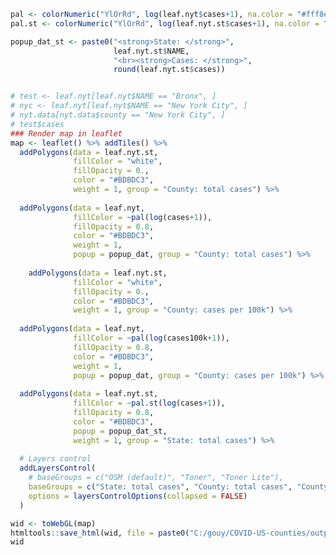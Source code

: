 ```r
pal <- colorNumeric("YlOrRd", log(leaf.nyt$cases+1), na.color = "#fff8e8")
pal.st <- colorNumeric("YlOrRd", log(leaf.nyt.st$cases+1), na.color = "#fff8e8")

popup_dat_st <- paste0("<strong>State: </strong>", 
                       leaf.nyt.st$NAME, 
                       "<br><strong>Cases: </strong>", 
                       round(leaf.nyt.st$cases))


# test <- leaf.nyt[leaf.nyt$NAME == "Bronx", ]
# nyc <- leaf.nyt[leaf.nyt$NAME == "New York City", ]
# nyt.data[nyt.data$county == "New York City", ]
# test$cases
### Render map in leaflet
map <- leaflet() %>% addTiles() %>%
  addPolygons(data = leaf.nyt.st,
              fillColor = "white", 
              fillOpacity = 0., 
              color = "#BDBDC3", 
              weight = 1, group = "County: total cases") %>%
  
  addPolygons(data = leaf.nyt,
              fillColor = ~pal(log(cases+1)), 
              fillOpacity = 0.8, 
              color = "#BDBDC3", 
              weight = 1,
              popup = popup_dat, group = "County: total cases") %>%
  
    addPolygons(data = leaf.nyt.st,
              fillColor = "white", 
              fillOpacity = 0., 
              color = "#BDBDC3", 
              weight = 1, group = "County: cases per 100k") %>%
  
  addPolygons(data = leaf.nyt,
              fillColor = ~pal(log(cases100k+1)), 
              fillOpacity = 0.8, 
              color = "#BDBDC3", 
              weight = 1,
              popup = popup_dat, group = "County: cases per 100k") %>%
  
  addPolygons(data = leaf.nyt.st,
              fillColor = ~pal.st(log(cases+1)), 
              fillOpacity = 0.8, 
              color = "#BDBDC3",
              popup = popup_dat_st,
              weight = 1, group = "State: total cases") %>%
  
  # Layers control
  addLayersControl(
    # baseGroups = c("OSM (default)", "Toner", "Toner Lite"),
    baseGroups = c("State: total cases", "County: total cases", "County: cases per 100k"),
    options = layersControlOptions(collapsed = FALSE)
  )

wid <- toWebGL(map)
htmltools::save_html(wid, file = paste0("C:/gouy/COVID-US-counties/output/map/map.html"))
wid
```
